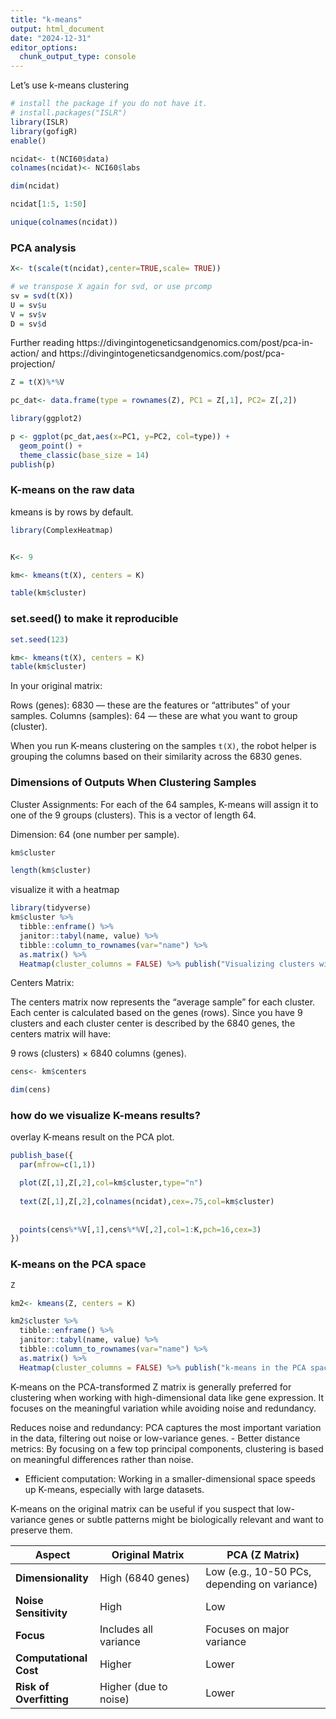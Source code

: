 ```yaml
---
title: "k-means"
output: html_document
date: "2024-12-31"
editor_options: 
  chunk_output_type: console
---
```


Let's use k-means clustering 

```r
# install the package if you do not have it.
# install.packages("ISLR")
library(ISLR)
library(gofigR)
enable()

ncidat<- t(NCI60$data)
colnames(ncidat)<- NCI60$labs

dim(ncidat)

ncidat[1:5, 1:50]
```


```r
unique(colnames(ncidat))
```

### PCA analysis

```r

X<- t(scale(t(ncidat),center=TRUE,scale= TRUE))

# we transpose X again for svd, or use prcomp 
sv = svd(t(X))
U = sv$u
V = sv$v
D = sv$d
```

Further reading https://divingintogeneticsandgenomics.com/post/pca-in-action/
and https://divingintogeneticsandgenomics.com/post/pca-projection/

```r
Z = t(X)%*%V

pc_dat<- data.frame(type = rownames(Z), PC1 = Z[,1], PC2= Z[,2])

library(ggplot2)

p <- ggplot(pc_dat,aes(x=PC1, y=PC2, col=type)) + 
  geom_point() +
  theme_classic(base_size = 14)
publish(p)
```

### K-means on the raw data 

kmeans is by rows by default.

```r
library(ComplexHeatmap)


K<- 9

km<- kmeans(t(X), centers = K)

table(km$cluster)
```

### set.seed() to make it reproducible 

```r
set.seed(123)

km<- kmeans(t(X), centers = K)
table(km$cluster)
```

In your original matrix:

Rows (genes): 6830 — these are the features or "attributes" of your samples.
Columns (samples): 64 — these are what you want to group (cluster).

When you run K-means clustering on the samples `t(X)`, the robot helper is grouping the columns based on their similarity across the 6830 genes.

### Dimensions of Outputs When Clustering Samples

Cluster Assignments:
For each of the 64 samples, K-means will assign it to one of the 9 groups (clusters). This is a vector of length 64.

Dimension: 64 (one number per sample).

```r
km$cluster 

length(km$cluster)
```


visualize it with a heatmap 
```r
library(tidyverse)
km$cluster %>% 
  tibble::enframe() %>%
  janitor::tabyl(name, value) %>%
  tibble::column_to_rownames(var="name") %>%
  as.matrix() %>%
  Heatmap(cluster_columns = FALSE) %>% publish("Visualizing clusters with a heatmap")
```

Centers Matrix:

The centers matrix now represents the "average sample" for each cluster. Each center is calculated based on the genes (rows). Since you have 9 clusters and each cluster center is described by the 6840 genes, the centers matrix will have:

9 rows (clusters) × 6840 columns (genes).

```r
cens<- km$centers

dim(cens)
```


###  how do we visualize K-means results?

overlay K-means result on the PCA plot.

```r
publish_base({
  par(mfrow=c(1,1))

  plot(Z[,1],Z[,2],col=km$cluster,type="n")
  
  text(Z[,1],Z[,2],colnames(ncidat),cex=.75,col=km$cluster)
  
  
  points(cens%*%V[,1],cens%*%V[,2],col=1:K,pch=16,cex=3)
})
```

### K-means on the PCA space

```r
Z

km2<- kmeans(Z, centers = K)

km2$cluster %>% 
  tibble::enframe() %>%
  janitor::tabyl(name, value) %>%
  tibble::column_to_rownames(var="name") %>%
  as.matrix() %>%
  Heatmap(cluster_columns = FALSE) %>% publish("k-means in the PCA space")
```


K-means on the PCA-transformed Z matrix is generally preferred for clustering when working with high-dimensional data like gene expression. It focuses on the meaningful variation while avoiding noise and redundancy.


Reduces noise and redundancy: PCA captures the most important variation in the data, filtering out noise or low-variance genes.
- Better distance metrics: By focusing on a few top principal components, clustering is based on meaningful differences rather than noise.

- Efficient computation: Working in a smaller-dimensional space speeds up K-means, especially with large datasets.


K-means on the original matrix can be useful if you suspect that low-variance genes or subtle patterns might be biologically relevant and want to preserve them.


| **Aspect**                 | **Original Matrix**                | **PCA (Z Matrix)**                        |
|----------------------------|------------------------------------|------------------------------------------|
| **Dimensionality**          | High (6840 genes)                | Low (e.g., 10-50 PCs, depending on variance) |
| **Noise Sensitivity**       | High                              | Low                                      |
| **Focus**                   | Includes all variance             | Focuses on major variance                |
| **Computational Cost**      | Higher                            | Lower                                    |
| **Risk of Overfitting**     | Higher (due to noise)             | Lower                                    |
